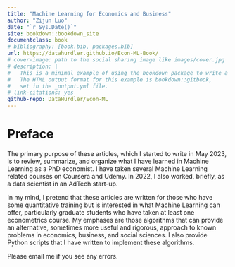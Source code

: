 ```yaml
--- 
title: "Machine Learning for Economics and Business"
author: "Zijun Luo"
date: "`r Sys.Date()`"
site: bookdown::bookdown_site
documentclass: book
# bibliography: [book.bib, packages.bib]
url: https://datahurdler.github.io/Econ-ML-Book/
# cover-image: path to the social sharing image like images/cover.jpg
# description: |
#   This is a minimal example of using the bookdown package to write a book.
#   The HTML output format for this example is bookdown::gitbook,
#   set in the _output.yml file.
# link-citations: yes
github-repo: DataHurdler/Econ-ML
---
```


# Preface {-}

The primary purpose of these articles, which I started to write in May 2023, is to review, summarize, and organize what I have learned in Machine Learning as a PhD economist. I have taken several Machine Learning related courses on Coursera and Udemy. In 2022, I also worked, briefly, as a data scientist in an AdTech start-up.

In my mind, I pretend that these articles are written for those who have some quantitative training but is interested in what Machine Learning can offer, particularly graduate students who have taken at least one econometrics course. My emphases are those algorithms that can provide an alternative, sometimes more useful and rigorous, approach to known problems in economics, business, and social sciences. I also provide Python scripts that I have written to implement these algorithms.

Please email me if you see any errors.

<!-- If you need PDF output, uncomment bookdown::pdf_book above in YAML. You will need a LaTeX installation, e.g., https://yihui.name/tinytex/ -->
